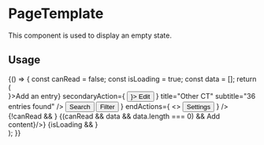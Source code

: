 <!--- EmptyStateLayout.stories.mdx --->


<Meta title="components/PageTemplate" />

# PageTemplate

This component is used to display an empty state.

## Usage

<Canvas>
  <Story name="base">
    {() => {
      const canRead = false;
      const isLoading = true;
      const data = [];
      return (
        <Box background="neutral100">
          <Layout>
            <Main labelledBy="title" aria-busy={isLoading}>
              <HeaderLayout
                id="title"
                primaryAction={<Button startIcon={<AddIcon />}>Add an entry</Button>}
                secondaryAction={
                  <Button variant="tertiary" startIcon={<EditIcon />}>
                    Edit
                  </Button>
                }
                title="Other CT"
                subtitle="36 entries found"
              />
              <ActionLayout
                startActions={
                  <>
                    <Button variant="tertiary">Search</Button>
                    <Button variant="tertiary">Filter</Button>
                  </>
                }
                endActions={
                  <>
                    <Button variant="tertiary">Settings</Button>
                  </>
                }
              />
              <ContentLayout>
                {!canRead && <NoPermissions />}
                {(canRead && data && data.length === 0) && <NoContent content="No content available" action={<Button>Add content</Button>}/>}
                {isLoading && <LoadingIndicatorPage />}
              </ContentLayout>
            </Main>
          </Layout>
        </Box>
      );
    }}
  </Story>
</Canvas>
